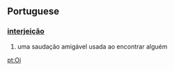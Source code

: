{{notenglish}}
== Portuguese ==
=== [[interjeição]] ===
#uma saudação amigável usada ao encontrar alguém

[[pt:Oi]]